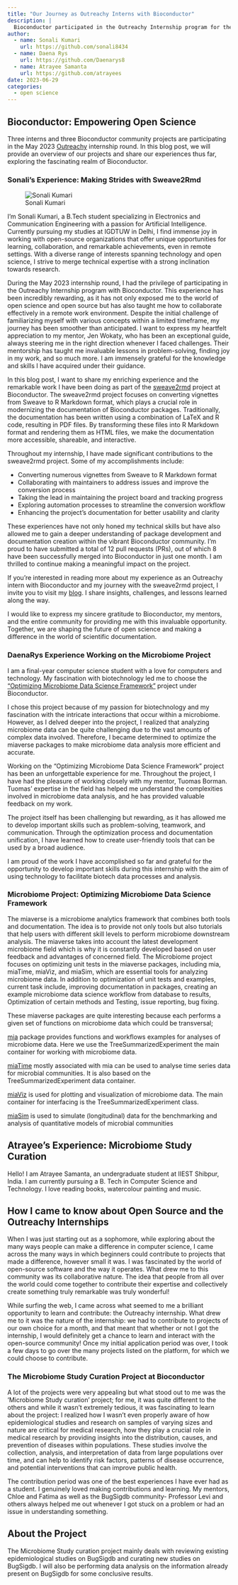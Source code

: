 ```yaml
---
title: "Our Journey as Outreachy Interns with Bioconductor"
description: |
  Bioconductor participated in the Outreachy Internship program for the May 2023 cohort. Join us as we share our enriching experience working on various projects at Bioconductor and delve into the world of open science.
author:
  - name: Sonali Kumari
    url: https://github.com/sonali8434
  - name: Daena Rys
    url: https://github.com/Daenarys8
  - name: Atrayee Samanta
    url: https://github.com/atrayees
date: 2023-06-29
categories:
  - open science
---
```


## Bioconductor: Empowering Open Science

Three interns and three Bioconductor community projects are participating in
the May 2023 <a href="outreachy.org">Outreachy</a> internship round. In this blog
post, we will provide an overview of our projects and share our experiences thus
far, exploring the fascinating realm of Bioconductor.

### Sonali's Experience: Making Strides with Sweave2Rmd

![Sonali Kumari](Sonali Kumari.jpg)

I'm Sonali Kumari, a B.Tech student specializing in Electronics and
Communication Engineering with a passion for Artificial Intelligence. Currently
pursuing my studies at IGDTUW in Delhi, I find immense joy in working with
open-source organizations that offer unique opportunities for learning,
collaboration, and remarkable achievements, even in remote settings. With a
diverse range of interests spanning technology and open science, I strive to
merge technical expertise with a strong inclination towards research.

During the May 2023 internship round, I had the privilege of participating in
the Outreachy Internship program with Bioconductor. This experience has been
incredibly rewarding, as it has not only exposed me to the world of open science
and open source but has also taught me how to collaborate effectively in a remote
work environment. Despite the initial challenge of familiarizing myself with various
concepts within a limited timeframe, my journey has been smoother than anticipated.
I want to express my heartfelt appreciation to my mentor, Jen Wokaty, who has been
an exceptional guide, always steering me in the right direction whenever I faced
challenges. Their mentorship has taught me invaluable lessons in problem-solving,
finding joy in my work, and so much more. I am immensely grateful for the knowledge
and skills I have acquired under their guidance.

In this blog post, I want to share my enriching experience and the remarkable
work I have been doing as part of the <a href="https://github.com/Bioconductor/sweave2rmd">sweave2rmd</a>
project at Bioconductor. The sweave2rmd project focuses on converting vignettes
from Sweave to R Markdown format, which plays a crucial role in modernizing the
documentation of Bioconductor packages. Traditionally, the documentation has
been written using a combination of LaTeX and R code, resulting in PDF files.
By transforming these files into R Markdown format and rendering them as HTML files,
we make the documentation more accessible, shareable, and interactive.

Throughout my internship, I have made significant contributions to the
sweave2rmd project. Some of my accomplishments include:

- Converting numerous vignettes from Sweave to R Markdown format
- Collaborating with maintainers to address issues and improve the conversion process
- Taking the lead in maintaining the project board and tracking progress
- Exploring automation processes to streamline the conversion workflow
- Enhancing the project's documentation for better usability and clarity

These experiences have not only honed my technical skills but have also allowed
me to gain a deeper understanding of package development and documentation
creation within the vibrant Bioconductor community. I'm proud to have submitted
a total of 12 pull requests (PRs), out of which 8 have been successfully merged
into Bioconductor in just one month. I am thrilled to continue making a
meaningful impact on the project.

If you're interested in reading more about my experience as an Outreachy intern
with Bioconductor and my journey with the sweave2rmd project, I invite you to
visit my [blog](https://dev.to/sonali8434). I share insights, challenges, and
lessons learned along the way.

I would like to express my sincere gratitude to Bioconductor, my mentors, and
the entire community for providing me with this invaluable opportunity.
Together, we are shaping the future of open science and making a difference in
the world of scientific documentation.

### DaenaRys Experience Working on the Microbiome Project

I am a final-year computer science student with a love for computers and technology. 
My fascination with biotechnology led me to choose the  <a href="https://www.outreachy.org/outreachy-may-2023-internship-cohort/communities/bioconductor/#optimize-microbiome-data-science-framework">"Optimizing Microbiome Data Science Framework"</a>
project under Bioconductor. 

I chose this project because of my passion for biotechnology and my fascination 
with the intricate interactions that occur within a microbiome. However, as 
I delved deeper into the project, I realized that analyzing microbiome data can
be quite challenging due to the vast amounts of complex data involved. 
Therefore, I became determined to optimize the miaverse packages to make 
microbiome data analysis more efficient and accurate.

Working on the "Optimizing Microbiome Data Science Framework" project has been an 
unforgettable experience for me. Throughout the project, I have had the pleasure 
of working closely with my mentor, Tuomas Borman. Tuomas' expertise in the field
has helped me understand the complexities involved in microbiome data analysis, 
and he has provided valuable feedback on my work.

The project itself has been challenging but rewarding, as it has allowed me to 
develop important skills such as problem-solving, teamwork, and communication.
Through the optimization process and documentation unification, I have learned 
how to create user-friendly tools that can be used by a broad audience.

I am proud of the work I have accomplished so far and grateful for the opportunity 
to develop important skills during this internship with the aim of using technology 
to facilitate biotech data processes and analysis.

### Microbiome Project: Optimizing Microbiome Data Science Framework

The miaverse  is a microbiome analytics framework that combines both tools
and documentation. The idea is to provide not only tools but also tutorials 
that help users with different skill levels to perform microbiome downstream
analysis. The miaverse takes into account the latest development microbiome 
field which is why it is constantly developed based on user feedback and 
advantages of concerned field. The Microbiome project focuses on optimizing 
unit tests in the miaverse packages, including mia, miaTime, miaViz, and 
miaSim, which are essential tools for analyzing microbiome data. In addition 
to optimization of unit tests and examples, current task include, improving 
documentation in packages, creating an example microbiome data science 
workflow from database to results, Optimization of certain methods and 
Testing, issue reporting, bug fixing.

These miaverse packages are quite interesting because each performs a given set 
of functions on microbiome data which could  be transversal;

<a href="https://github.com/microbiome/mia">mia</a> package provides functions 
and workflows examples for analyses of microbiome data. Here we use the 
TreeSummarizedExperiment  the main container for working with microbiome data. 

<a href="https://github.com/microbiome/miaTime">miaTime</a> mostly associated
with mia  can be used to analyse time series data for microbial communities. 
It is also based on the TreeSummarizedExperiment data container.

<a href="https://github.com/microbiome/miaViz">miaViz</a> is used for plotting 
and visualization of microbiome data. The main container for interfacing is 
the TreeSummarizedExperiment class.

<a href="https://github.com/microbiome/miaSim">miaSim</a> is used to simulate 
(longitudinal) data for the benchmarking and analysis of quantitative models 
of microbial communities

## Atrayee's Experience: Microbiome Study Curation

Hello! I am Atrayee Samanta, an undergraduate student at IIEST Shibpur, India. I
am currently pursuing a B. Tech in Computer Science and Technology. I love
reading books, watercolour painting and music.

## How I came to know about Open Source and the Outreachy Internships

When I was just starting out as a sophomore, while exploring about the many ways
people can make a difference in computer science, I came across the many ways in
which beginners could contribute to projects that made a difference, however
small it was. I was fascinated by the world of open-source software and the way
it operates. What drew me to this community was its collaborative nature. The
idea that people from all over the world could come together to contribute their
expertise and collectively create something truly remarkable was truly
wonderful!

While surfing the web, I came across what seemed to me a brilliant opportunity
to learn and contribute: the Outreachy internship. What drew me to it was the
nature of the internship: we had to contribute to projects of our own choice for
a month, and that meant that whether or not I got the internship, I would
definitely get a chance to learn and interact with the open-source community!
Once my initial application period was over, I took a few days to go over the
many projects listed on the platform, for which we could choose to contribute.

### The Microbiome Study Curation Project at Bioconductor

A lot of the projects were very appealing but what stood out to me was the
‘Microbiome Study curation’ project; for me, it was quite different to the
others and while it wasn’t extremely tedious, it was fascinating to learn about
the project: I realized how I wasn’t even properly aware of how epidemiological
studies and research on samples of varying sizes and nature are critical for
medical research, how they play a crucial role in medical research by providing
insights into the distribution, causes, and prevention of diseases within
populations. These studies involve the collection, analysis, and interpretation
of data from large populations over time, and can help to identify risk factors,
patterns of disease occurrence, and potential interventions that can improve
public health.

The contribution period was one of the best experiences I have ever had as a
student. I genuinely loved making contributions and learning. My mentors, Chloe
and Fatima as well as the BugSigdb community- Professor Levi and others always
helped me out whenever I got stuck on a problem or had an issue in understanding
something.

## About the Project

The Microbiome Study curation project mainly deals with reviewing existing
epidemiological studies on BugSigdb and curating new studies on BugSigdb. I will
also be performing data analysis on the information already present on BugSigdb
for some conclusive results.




